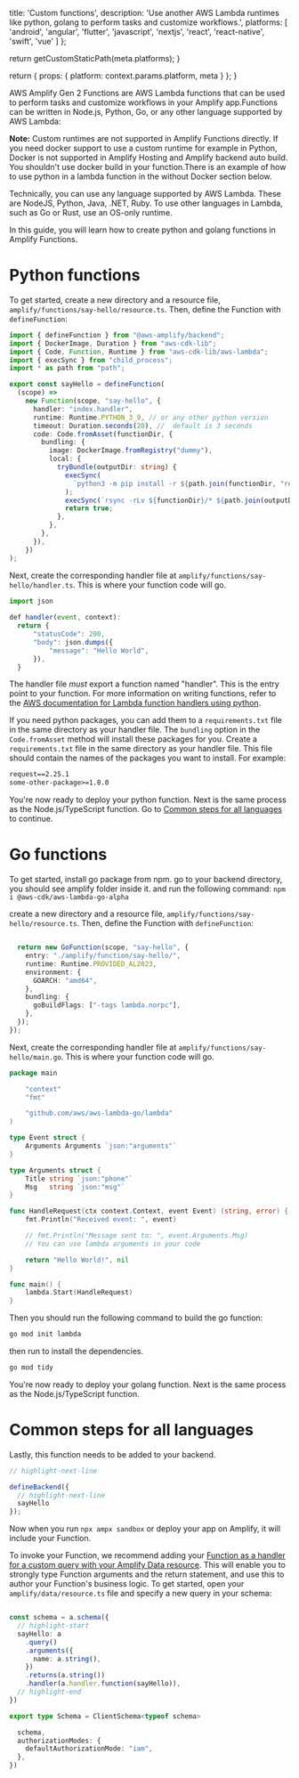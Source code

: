 
  title: 'Custom functions',
  description:
    'Use another AWS Lambda runtimes like python, golang to perform tasks and customize workflows.',
  platforms: [
    'android',
    'angular',
    'flutter',
    'javascript',
    'nextjs',
    'react',
    'react-native',
    'swift',
    'vue'
  ]
};

  return getCustomStaticPath(meta.platforms);
}

  return {
    props: {
      platform: context.params.platform,
      meta
    }
  };
}

AWS Amplify Gen 2 Functions are AWS Lambda functions that can be used to perform tasks and customize workflows in your Amplify app.Functions can be written in Node.js, Python, Go, or any other language supported by AWS Lambda:

<Callout warning>

**Note:** Custom runtimes are not supported in Amplify Functions directly. If you need docker support to use a custom runtime for example in Python, Docker is not supported in Amplify Hosting and Amplify backend auto build. You shouldn't use docker build in your function.There is an example of how to use python in a lambda function in the without Docker section below.

</Callout>

Technically, you can use any language supported by AWS Lambda. These are NodeJS, Python, Java, .NET, Ruby.
To use other languages in Lambda, such as Go or Rust, use an OS-only runtime.

In this guide, you will learn how to create python and golang functions in Amplify Functions.

# Python functions
To get started, create a new directory and a resource file, `amplify/functions/say-hello/resource.ts`. Then, define the Function with `defineFunction`:

```ts title="amplify/functions/say-hello/resource.ts"
import { defineFunction } from "@aws-amplify/backend";
import { DockerImage, Duration } from "aws-cdk-lib";
import { Code, Function, Runtime } from "aws-cdk-lib/aws-lambda";
import { execSync } from "child_process";
import * as path from "path";

export const sayHello = defineFunction(
  (scope) =>
    new Function(scope, "say-hello", {
      handler: "index.handler",
      runtime: Runtime.PYTHON_3_9, // or any other python version
      timeout: Duration.seconds(20), //  default is 3 seconds
      code: Code.fromAsset(functionDir, {
        bundling: {
          image: DockerImage.fromRegistry("dummy"),
          local: {
            tryBundle(outputDir: string) {
              execSync(
                `python3 -m pip install -r ${path.join(functionDir, "requirements.txt")} -t ${path.join(outputDir)} --platform manylinux2014_x86_64 --only-binary=:all:`
              );
              execSync(`rsync -rLv ${functionDir}/* ${path.join(outputDir)}`);
              return true;
            },
          },
        },
      }),
    })
);
```

Next, create the corresponding handler file at `amplify/functions/say-hello/handler.ts`. This is where your function code will go.

```ts title="amplify/functions/say-hello/index.py"
import json
        
def handler(event, context):
  return {
      "statusCode": 200,
      "body": json.dumps({
          "message": "Hello World",
      }),
  }
```

The handler file _must_ export a function named "handler". This is the entry point to your function. For more information on writing functions, refer to the [AWS documentation for Lambda function handlers using python](https://docs.aws.amazon.com/lambda/latest/dg/python-handler.html).

If you need python packages, you can add them to a `requirements.txt` file in the same directory as your handler file. The `bundling` option in the `Code.fromAsset` method will install these packages for you.
Create a `requirements.txt` file in the same directory as your handler file. This file should contain the names of the packages you want to install. For example:

```txt title="amplify/functions/say-hello/requirements.txt"
request==2.25.1
some-other-package>=1.0.0
```

You're now ready to deploy your python function. Next is the same process as the Node.js/TypeScript function. Go to [Common steps for all languages](#common-steps-for-all-languages) to continue.

# Go functions
To get started, install go package from npm. go to your backend directory, you should see amplify folder inside it. and run the following command:
```npm i @aws-cdk/aws-lambda-go-alpha```

 create a new directory and a resource file, `amplify/functions/say-hello/resource.ts`. Then, define the Function with `defineFunction`:

```ts title="amplify/functions/say-hello/resource.ts"

  return new GoFunction(scope, "say-hello", {
    entry: "./amplify/function/say-hello/",
    runtime: Runtime.PROVIDED_AL2023,
    environment: {
      GOARCH: "amd64",
    },
    bundling: {
      goBuildFlags: ["-tags lambda.norpc"],
    },
  });
});
```

Next, create the corresponding handler file at `amplify/functions/say-hello/main.go`. This is where your function code will go.

```go title="amplify/functions/say-hello/main.go"
package main

	"context"
	"fmt"

	"github.com/aws/aws-lambda-go/lambda"
)

type Event struct {
	Arguments Arguments `json:"arguments"`
}

type Arguments struct {
	Title string `json:"phone"`
	Msg   string `json:"msg"`
}

func HandleRequest(ctx context.Context, event Event) (string, error) {
	fmt.Println("Received event: ", event)

	// fmt.Println("Message sent to: ", event.Arguments.Msg)
	// You can use lambda arguments in your code

	return "Hello World!", nil
}

func main() {
	lambda.Start(HandleRequest)
}
```

Then you should run the following command to build the go function:
```bash title="terminal"
go mod init lambda
```
then run to install the dependencies.

```bash title="terminal"
go mod tidy
```

You're now ready to deploy your golang function. Next is the same process as the Node.js/TypeScript function.

# Common steps for all languages
Lastly, this function needs to be added to your backend.

```ts title="amplify/backend.ts"
// highlight-next-line

defineBackend({
  // highlight-next-line
  sayHello
});
```

Now when you run `npx ampx sandbox` or deploy your app on Amplify, it will include your Function.

To invoke your Function, we recommend adding your [Function as a handler for a custom query with your Amplify Data resource](/[platform]/build-a-backend/data/custom-business-logic/). This will enable you to strongly type Function arguments and the return statement, and use this to author your Function's business logic. To get started, open your `amplify/data/resource.ts` file and specify a new query in your schema:

```ts title="amplify/data/resource.ts"

const schema = a.schema({
  // highlight-start
  sayHello: a
    .query()
    .arguments({
      name: a.string(),
    })
    .returns(a.string())
    .handler(a.handler.function(sayHello)),
  // highlight-end
})

export type Schema = ClientSchema<typeof schema>

  schema,
  authorizationModes: {
    defaultAuthorizationMode: "iam",
  },
})
```
